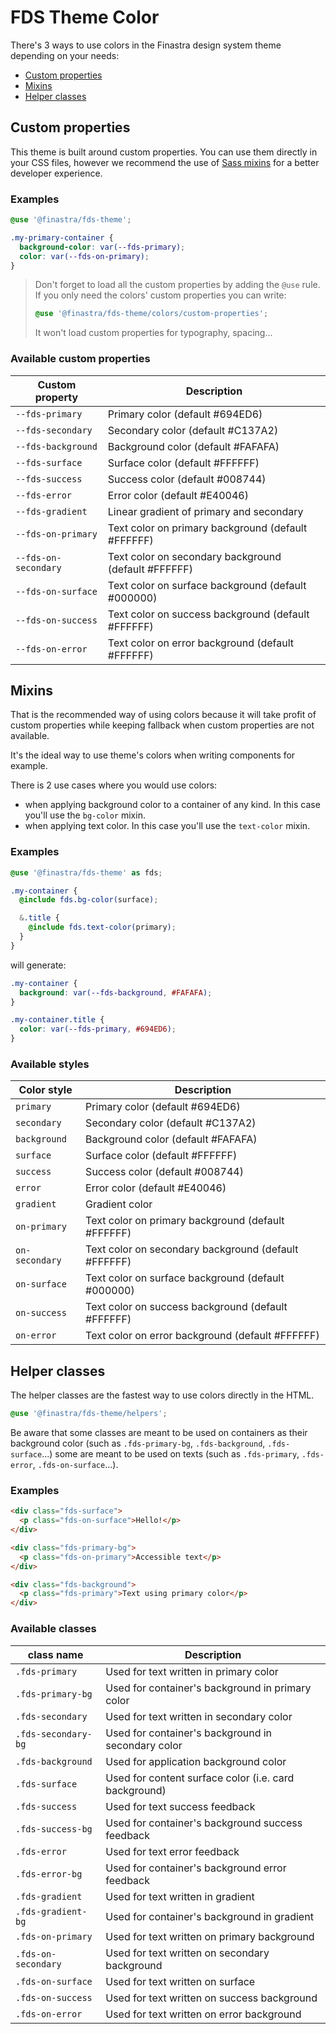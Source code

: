 # FDS Theme Color

<Meta title="Guide/Color" />

There's 3 ways to use colors in the Finastra design system theme depending on your needs:

- [Custom properties](#custom-properties)
- [Mixins](#mixins)
- [Helper classes](#helper-classes)

## Custom properties

This theme is built around custom properties. You can use them directly in your CSS files, however we recommend the use of [Sass mixins](#mixins) for a better developer experience.

### Examples

```SCSS
@use '@finastra/fds-theme';

.my-primary-container {
  background-color: var(--fds-primary);
  color: var(--fds-on-primary);
}
```

> Don't forget to load all the custom properties by adding the `@use` rule. If you only need the colors' custom properties you can write:
>
> ```SCSS
> @use '@finastra/fds-theme/colors/custom-properties';
> ```
>
> It won't load custom properties for typography, spacing...

### Available custom properties

| Custom property      | Description                                          |
| -------------------- | ---------------------------------------------------- |
| `--fds-primary`      | Primary color (default #694ED6)                      |
| `--fds-secondary`    | Secondary color (default #C137A2)                    |
| `--fds-background`   | Background color (default #FAFAFA)                   |
| `--fds-surface`      | Surface color (default #FFFFFF)                      |
| `--fds-success`      | Success color (default #008744)                      |
| `--fds-error`        | Error color (default #E40046)                        |
| `--fds-gradient`     | Linear gradient of primary and secondary             |
| `--fds-on-primary`   | Text color on primary background (default #FFFFFF)   |
| `--fds-on-secondary` | Text color on secondary background (default #FFFFFF) |
| `--fds-on-surface`   | Text color on surface background (default #000000)   |
| `--fds-on-success`   | Text color on success background (default #FFFFFF)   |
| `--fds-on-error`     | Text color on error background (default #FFFFFF)     |

## Mixins

That is the recommended way of using colors because it will take profit of custom properties while keeping fallback when custom properties are not available.

It's the ideal way to use theme's colors when writing components for example.

There is 2 use cases where you would use colors:

- when applying background color to a container of any kind. In this case you'll use the `bg-color` mixin.
- when applying text color. In this case you'll use the `text-color` mixin.

### Examples

```SCSS
@use '@finastra/fds-theme' as fds;

.my-container {
  @include fds.bg-color(surface);

  &.title {
    @include fds.text-color(primary);
  }
}
```

will generate:

```SCSS
.my-container {
  background: var(--fds-background, #FAFAFA);
}

.my-container.title {
  color: var(--fds-primary, #694ED6);
}
```

### Available styles

| Color style    | Description                                          |
| -------------- | ---------------------------------------------------- |
| `primary`      | Primary color (default #694ED6)                      |
| `secondary`    | Secondary color (default #C137A2)                    |
| `background`   | Background color (default #FAFAFA)                   |
| `surface`      | Surface color (default #FFFFFF)                      |
| `success`      | Success color (default #008744)                      |
| `error`        | Error color (default #E40046)                        |
| `gradient`     | Gradient color                                       |
| `on-primary`   | Text color on primary background (default #FFFFFF)   |
| `on-secondary` | Text color on secondary background (default #FFFFFF) |
| `on-surface`   | Text color on surface background (default #000000)   |
| `on-success`   | Text color on success background (default #FFFFFF)   |
| `on-error`     | Text color on error background (default #FFFFFF)     |

## Helper classes

The helper classes are the fastest way to use colors directly in the HTML.

```SCSS
@use '@finastra/fds-theme/helpers';
```

Be aware that some classes are meant to be used on containers as their background color (such as `.fds-primary-bg`, `.fds-background`, `.fds-surface`...) some are meant to be used on texts (such as `.fds-primary`, `.fds-error`, `.fds-on-surface`...).

### Examples

```HTML
<div class="fds-surface">
  <p class="fds-on-surface">Hello!</p>
</div>
```

```HTML
<div class="fds-primary-bg">
  <p class="fds-on-primary">Accessible text</p>
</div>
```

```HTML
<div class="fds-background">
  <p class="fds-primary">Text using primary color</p>
</div>
```

### Available classes

| class name          | Description                                           |
| ------------------- | ----------------------------------------------------- |
| `.fds-primary`      | Used for text written in primary color                |
| `.fds-primary-bg`   | Used for container's background in primary color      |
| `.fds-secondary`    | Used for text written in secondary color              |
| `.fds-secondary-bg` | Used for container's background in secondary color    |
| `.fds-background`   | Used for application background color                 |
| `.fds-surface`      | Used for content surface color (i.e. card background) |
| `.fds-success`      | Used for text success feedback                        |
| `.fds-success-bg`   | Used for container's background success feedback      |
| `.fds-error`        | Used for text error feedback                          |
| `.fds-error-bg`     | Used for container's background error feedback        |
| `.fds-gradient`     | Used for text written in gradient                     |
| `.fds-gradient-bg`  | Used for container's background in gradient           |
| `.fds-on-primary`   | Used for text written on primary background           |
| `.fds-on-secondary` | Used for text written on secondary background         |
| `.fds-on-surface`   | Used for text written on surface                      |
| `.fds-on-success`   | Used for text written on success background           |
| `.fds-on-error`     | Used for text written on error background             |
